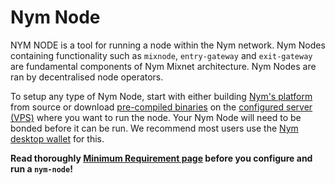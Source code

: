 
# Nym Node


NYM NODE is a tool for running a node within the Nym network. Nym Nodes containing functionality such as `mixnode`, `entry-gateway` and `exit-gateway` are fundamental components of Nym Mixnet architecture. Nym Nodes are ran by decentralised node operators.

To setup any type of Nym Node, start with either building [Nym's platform](../binaries/building-nym.mdx) from source or download [pre-compiled binaries](../binaries/pre-built-binaries.mdx) on the [configured server (VPS)](preliminary-steps/vps-setup.mdx) where you want to run the node. Your Nym Node will need to be bonded before it can be run. We recommend most users use the [Nym desktop wallet](preliminary-steps/wallet-preparation.mdx) for this.

**Read thoroughly [Minimum Requirement page](../nodes.mdx) before you configure and run a `nym-node`!**
